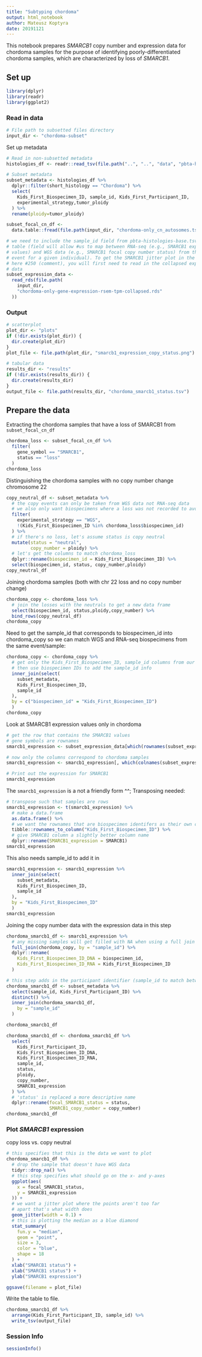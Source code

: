 ```yaml
---
title: "Subtyping chordoma"
output: html_notebook
author: Mateusz Koptyra 
date: 20191121
---
```


This notebook prepares _SMARCB1_ copy number and expression data for chordoma samples for the purpose of identifying poorly-differentiated chordoma samples, which are characterized by loss of _SMARCB1_.

## Set up

```r
library(dplyr)
library(readr)
library(ggplot2)
```

### Read in data

```r
# File path to subsetted files directory
input_dir <- "chordoma-subset"
```

Set up metadata

```r
# Read in non-subsetted metadata
histologies_df <- readr::read_tsv(file.path("..", "..", "data", "pbta-histologies-base-adapt.tsv"), guess_max = 10000)

# Subset metadata
subset_metadata <- histologies_df %>%
  dplyr::filter(short_histology == "Chordoma") %>%
  select(
    Kids_First_Biospecimen_ID, sample_id, Kids_First_Participant_ID,
    experimental_strategy,tumor_ploidy
  ) %>%
  rename(ploidy=tumor_ploidy)
```

```r
subset_focal_cn_df <-
  data.table::fread(file.path(input_dir, "chordoma-only_cn_autosomes.tsv.gz"))
```

```r
# we need to include the sample_id field from pbta-histologies-base.tsv in the final
# table (field will allow #us to map between RNA-seq (e.g., SMARCB1 expression
# values) and WGS data (e.g., SMARCB1 focal copy number status) from the same
# event for a given individual). To get the SMARCB1 jitter plot in the photo
# here #250 (comment), you will first need to read in the collapsed expression
# data
subset_expression_data <-
  read_rds(file.path(
    input_dir,
    "chordoma-only-gene-expression-rsem-tpm-collapsed.rds"
  ))
```

### Output

```r
# scatterplot
plot_dir <- "plots"
if (!dir.exists(plot_dir)) {
  dir.create(plot_dir)
}
plot_file <- file.path(plot_dir, "smarcb1_expression_copy_status.png")

# tabular data
results_dir <- "results"
if (!dir.exists(results_dir)) {
  dir.create(results_dir)
}
output_file <- file.path(results_dir, "chordoma_smarcb1_status.tsv")
```

## Prepare the data

Extracting the chordoma samples that have a loss of SMARCB1 from `subset_focal_cn_df`

```r
chordoma_loss <- subset_focal_cn_df %>%
  filter(
    gene_symbol == "SMARCB1",
    status == "loss"
  )
chordoma_loss
```

Distinguishing the chordoma samples with no copy number change chromosome 22
```r
copy_neutral_df <- subset_metadata %>%
  # the copy events can only be taken from WGS data not RNA-seq data
  # we also only want biospecimens where a loss was not recorded to avoid duplicates
  filter(
    experimental_strategy == "WGS",
    !(Kids_First_Biospecimen_ID %in% chordoma_loss$biospecimen_id)
  ) %>%
  # if there's no loss, let's assume status is copy neutral
  mutate(status = "neutral",
         copy_number = ploidy) %>%
  # let's get the columns to match chordoma_loss
  dplyr::rename(biospecimen_id = Kids_First_Biospecimen_ID) %>%
  select(biospecimen_id, status, copy_number,ploidy)
copy_neutral_df
```

Joining chordoma samples (both with chr 22 loss and no copy number change)
```r
chordoma_copy <- chordoma_loss %>%
  # join the losses with the neutrals to get a new data frame
  select(biospecimen_id, status,ploidy,copy_number) %>%
  bind_rows(copy_neutral_df)
chordoma_copy
```

Need to get the sample_id that corresponds to biospecimen_id into chordoma_copy so we can match WGS and RNA-seq biospecimens from the same event/sample:
```r
chordoma_copy <- chordoma_copy %>%
  # get only the Kids_First_Biospecimen_ID, sample_id columns from our identifier data.frame
  # then use biospecimen IDs to add the sample_id info
  inner_join(select(
    subset_metadata,
    Kids_First_Biospecimen_ID,
    sample_id
  ),
  by = c("biospecimen_id" = "Kids_First_Biospecimen_ID")
  )
chordoma_copy
```

Look at SMARCB1 expression values only in chordoma

```r
# get the row that contains the SMARCB1 values
# gene symbols are rownames
smarcb1_expression <- subset_expression_data[which(rownames(subset_expression_data) == "SMARCB1"), ]
```

```r
# now only the columns correspond to chordoma samples
smarcb1_expression <- smarcb1_expression[, which(colnames(subset_expression_data) %in% subset_metadata$Kids_First_Biospecimen_ID) ]

# Print out the expression for SMARCB1
smarcb1_expression
```

The `smarcb1_expression` is a not a friendly form ^^; Transposing needed: 

```r
# transpose such that samples are rows
smarcb1_expression <- t(smarcb1_expression) %>%
  # make a data.frame
  as.data.frame() %>%
  # we want the rownames that are biospecimen identifers as their own column called Kids_First_Biospecimen_ID
  tibble::rownames_to_column("Kids_First_Biospecimen_ID") %>%
  # give SMARCB1 column a slightly better column name
  dplyr::rename(SMARCB1_expression = SMARCB1)
smarcb1_expression
```

This also needs sample_id to add it in
```r
smarcb1_expression <- smarcb1_expression %>%
  inner_join(select(
    subset_metadata,
    Kids_First_Biospecimen_ID,
    sample_id
  ),
  by = "Kids_First_Biospecimen_ID"
  )
smarcb1_expression
```

Joining the copy number data with the expression data in this step
```r
chordoma_smarcb1_df <- smarcb1_expression %>%
  # any missing samples will get filled with NA when using a full join
  full_join(chordoma_copy, by = "sample_id") %>%
  dplyr::rename(
    Kids_First_Biospecimen_ID_DNA = biospecimen_id,
    Kids_First_Biospecimen_ID_RNA = Kids_First_Biospecimen_ID
  )

# this step adds in the participant identifier (sample_id to match between the two data.frame)
chordoma_smarcb1_df <- subset_metadata %>%
  select(sample_id, Kids_First_Participant_ID) %>%
  distinct() %>%
  inner_join(chordoma_smarcb1_df,
    by = "sample_id"
  )

chordoma_smarcb1_df
```

```r
chordoma_smarcb1_df <- chordoma_smarcb1_df %>%
  select(
    Kids_First_Participant_ID,
    Kids_First_Biospecimen_ID_DNA,
    Kids_First_Biospecimen_ID_RNA,
    sample_id,
    status,
    ploidy,
    copy_number,
    SMARCB1_expression
  ) %>%
  # 'status' is replaced a more descriptive name
  dplyr::rename(focal_SMARCB1_status = status,
                SMARCB1_copy_number = copy_number)
chordoma_smarcb1_df
```

### Plot _SMARCB1_ expression

copy loss vs. copy neutral 

```r
# this specifies that this is the data we want to plot
chordoma_smarcb1_df %>%
  # drop the sample that doesn't have WGS data
  tidyr::drop_na() %>%
  # this step specifies what should go on the x- and y-axes
  ggplot(aes(
    x = focal_SMARCB1_status,
    y = SMARCB1_expression
  )) +
  # we want a jitter plot where the points aren't too far
  # apart that's what width does
  geom_jitter(width = 0.1) +
  # this is plotting the median as a blue diamond
  stat_summary(
    fun.y = "median",
    geom = "point",
    size = 3,
    color = "blue",
    shape = 18
  ) +
  xlab("SMARCB1 status") +
  xlab("SMARCB1 status") +
  ylab("SMARCB1 expression")
```

```r
ggsave(filename = plot_file)
```

Write the table to file.

```r
chordoma_smarcb1_df %>%
  arrange(Kids_First_Participant_ID, sample_id) %>%
  write_tsv(output_file)
```

### Session Info

```r
sessionInfo()
```
